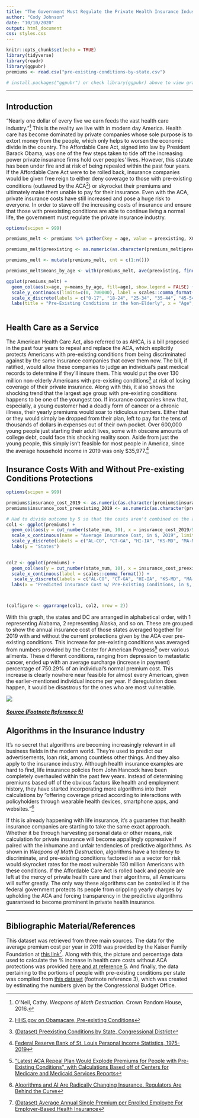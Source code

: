 ---
title: "The Government Must Regulate the Private Health Insurance Industry"
author: "Cody Johnson"
date: "10/10/2020"
output: html_document
css: styles.css
---

```{r setup, include=FALSE}
knitr::opts_chunk$set(echo = TRUE)
library(tidyverse)
library(readr)
library(ggpubr)
premiums <- read.csv("pre-existing-conditions-by-state.csv")

# install.packages("ggpubr") or check library(ggpubr) above to view graph 2.
```

***

## Introduction

"Nearly one dollar of every five we earn feeds the vast health care industry."[^1]  This is the reality we live with in modern day America.  Health care has become dominated by private companies whose sole purpose is to extort money from the people, which only helps to worsen the economic divide in the country.  The Affordable Care Act, signed into law by President Barack Obama, was one of the few steps taken to tide off the increasing power private insurance firms hold over peoples' lives.  However, this statute has been under fire and at risk of being repealed within the past four years.  If the Affordable Care Act were to be rolled back, insurance companies would be given free reign to either deny coverage to those with pre-existing conditions (outlawed by the ACA[^2]) or skyrocket their premiums and ultimately make them unable to pay for their insurance.  Even with the ACA, private insurance costs have still increased and pose a huge risk to everyone.  In order to stave off the increasing costs of insurance and ensure that those with preexisting conditions are able to continue living a normal life, the government must regulate the private insurance industry.



```{r age_percent, echo=FALSE, warning=FALSE}

options(scipen = 999)

premiums_melt <- premiums %>% gather(key = age, value = preexisting, X0_to_17_preexisting:X55_to_64_preexisting)

premiums_melt$preexisting <- as.numeric(as.character(premiums_melt$preexisting))

premiums_melt <- mutate(premiums_melt, cnt = c(1:n()))

premiums_melt$means_by_age <- with(premiums_melt, ave(preexisting, findInterval(cnt, c(1, 51, 102, 153,  204, 255, 306))))

ggplot(premiums_melt) +
  geom_col(aes(x=age, y=means_by_age, fill=age), show.legend = FALSE) +
  scale_y_continuous(limits=c(0, 700000), label = scales::comma_format()) +
  scale_x_discrete(labels = c("0-17", "18-24", "25-34", "35-44", "45-54", "55-64")) +
  labs(title = "Pre-Existing Conditions in the Non-Elderly", x = "Age", y = "# with Pre-existing Conditions")
  
```



## Health Care as a Service

The American Health Care Act, also referred to as AHCA, is a bill proposed in the past four years to repeal and replace the ACA, which explicitly protects Americans with pre-existing conditions from being discriminated against by the same insurance companies that cover them now.  The bill, if ratified, would allow these companies to judge an individual's past medical records to determine if they'll insure them.  This would put the over 130 million non-elderly Americans with pre-existing conditions[^3] at risk of losing coverage of their private insurance.  Along with this, it also shows the shocking trend that the largest age group with pre-existing conditions happens to be one of the youngest too.  If insurance companies knew that, especially, a young customer had a deadly form of cancer or a chronic illness, their yearly premiums would soar to ridiculous numbers.  Either that or they would simply be dropped from their plan, left to pay for the tens of thousands of dollars in expenses out of their own pocket.  Over 600,000 young people just starting their adult lives, some with obscene amounts of college debt, could face this shocking reality soon.  Aside from just the young people, this simply isn't feasible for most people in America, since the average household income in 2019 was only $35,977.[^4]



## Insurance Costs With and Without Pre-existing Conditions Protections
```{r premiums, echo=FALSE}

options(scipen = 999)

premiums$insurance_cost_2019 <- as.numeric(as.character(premiums$insurance_cost_2019))
premiums$insurance_cost_preexisting_2019 <- as.numeric(as.character(premiums$insurance_cost_preexisting_2019))

# Had to divide outcome by 5 so that the costs aren't combined on the axes, and the graph shows the average of the five states.
col1 <- ggplot(premiums) +
  geom_col(aes(y = cut_number(state_num, 10), x = insurance_cost_2019/5), fill = "#5373ff") + 
  scale_x_continuous(name = "Average Insurance Cost, in $, 2019", limits = c(0, 60000), label = scales::comma_format()) + 
  scale_y_discrete(labels = c("AL-CO", "CT-GA", "HI-IA", "KS-MD", "MA-MO", "MT-NJ", "NM-OH", "OK-SC", "SD-VT", "VA-WY")) +
  labs(y = "States")
  

col2 <- ggplot(premiums) + 
  geom_col(aes(y = cut_number(state_num, 10), x = insurance_cost_preexisting_2019/5), fill = "#ffa053") +
  scale_x_continuous(label = scales::comma_format()) +
   scale_y_discrete(labels = c("AL-CO", "CT-GA", "HI-IA", "KS-MD", "MA-MO", "MT-NJ", "NM-OH", "OK-SC", "SD-VT", "VA-WY")) +
  labs(x = "Predicted Insurance Cost w/ Pre-Existing Conditions, in $, 2019", y = "States")



(colfigure <- ggarrange(col1, col2, nrow = 2))

```



With this graph, the states and DC are arranged in alphabetical order, with 1 representing Alabama, 2 representing Alaska, and so on.  These are grouped to show the annual insurance cost of those states averaged together for 2019 with and without the current protections given by the ACA over pre-existing conditions.  This increase for pre-existing conditions was averaged from numbers provided by the Center for American Progress[^5] over various ailments.  These different conditions, ranging from depression to metastatic cancer, ended up with an average surcharge (increase in payment) percentage of 750.29% of an individual's normal premium cost.  This increase is clearly nowhere near feasible for almost every American, given the earlier-mentioned individual income per year.  If deregulation does happen, it would be disastrous for the ones who are most vulnerable.



![](InvisibleRiskPool.png){#surcharge}

##### [Source (Footnote Reference 5)](https://www.americanprogress.org/issues/healthcare/news/2017/04/20/430858/latest-aca-repeal-plan-explode-premiums-people-pre-existing-conditions/)


## Algorithms in the Insurance Industry

It's no secret that algorithms are becoming increasingly relevant in all business fields in the modern world.  They're used to predict our advertisements, loan risk, among countless other things.  And they also apply to the insurance industry.  Although health insurance examples are hard to find, life insurance policies from John Hancock have been completely overhauled within the past few years.  Instead of determining premiums based off of the obvious factors like health and employment history, they have started incorporating more algorithms into their calculations by "offering coverage priced according to interactions with policyholders through wearable health devices, smartphone apps, and websites."[^6]  



If this is already happening with life insurance, it's a guarantee that health insurance companies are starting to take the same exact approach.  Whether it be through harvesting personal data or other means, risk calculation for private insurance will become appallingly oppressive if paired with the inhumane and unfair tendencies of predictive algorithms.  As shown in *Weapons of Math Destruction*, algorithms have a tendency to discriminate, and pre-existing conditions factored in as a vector for risk would skyrocket rates for the most vulnerable 130 million Americans with these conditions.  If the Affordable Care Act is rolled back and people are left at the mercy of private health care and their algorithms, all Americans will suffer greatly.  The only way these algorithms can be controlled is if the federal government protects its people from crippling yearly charges by upholding the ACA and forcing transparency in the predictive algorithms guaranteed to become prominent in private health insurance.

***

## Bibliographic Material/References

This dataset was retrieved from three main sources.  The data for the average premium cost per year in 2019 was provided by the Kaiser Family Foundation at [this link](https://www.kff.org/other/state-indicator/single-coverage/?dataView=0&currentTimeframe=0&selectedDistributions=total-annual-premium&sortModel=%7B%22colId%22:%22Location%22,%22sort%22:%22asc%22%7D)[^7].  Along with this, the picture and percentage data used to calculate the % increase in health care costs without ACA protections was provided [here and at reference 5](https://www.americanprogress.org/issues/healthcare/news/2017/04/20/430858/latest-aca-repeal-plan-explode-premiums-people-pre-existing-conditions/).  And finally, the data pertaining to the portions of people with pre-existing conditions per state was compiled from [this dataset](https://data.world/carlvlewis/pre-exisiting-conditions-by-state-congressional-district) (footnote reference 3), which was created by estimating the numbers given by the Congressional Budget Office.


<!-- Footer -->

[^1]: O'Neil, Cathy.  *Weapons of Math Destruction*.  Crown Random House, 2016.

[^2]: [HHS.gov on Obamacare, Pre-existing Conditions](https://www.hhs.gov/healthcare/about-the-aca/pre-existing-conditions/index.html)

[^3]: [(Dataset) Preexisting Conditions by State, Congressional District](https://www.americanprogress.org/issues/healthcare/news/2017/04/05/430059/number-americans-pre-existing-conditions-congressional-district/)

[^4]: [Federal Reserve Bank of St. Louis Personal Income Statistics, 1975-2019](https://fred.stlouisfed.org/series/MEPAINUSA672N)

[^5]: ["Latest ACA Repeal Plan Would Explode Premiums for People with Pre-Existing Conditions", with Calculations Based off of Centers for Medicare and Medicaid Services Reports](https://www.americanprogress.org/issues/healthcare/news/2017/04/20/430858/latest-aca-repeal-plan-explode-premiums-people-pre-existing-conditions/)

[^6]: [Algorithms and AI Are Radically Changing Insurance. Regulators Are Behind the Curve](https://promarket.org/2019/06/05/algorithms-and-ai-are-radically-changing-insurance-regulators-are-behind-the-curve/)

[^7]: [(Dataset) Average Annual Single Premium per Enrolled Employee For Employer-Based Health Insurance](https://www.kff.org/other/state-indicator/single-coverage/?dataView=0&currentTimeframe=0&selectedDistributions=total-annual-premium&sortModel=%7B%22colId%22:%22Location%22,%22sort%22:%22asc%22%7D)
